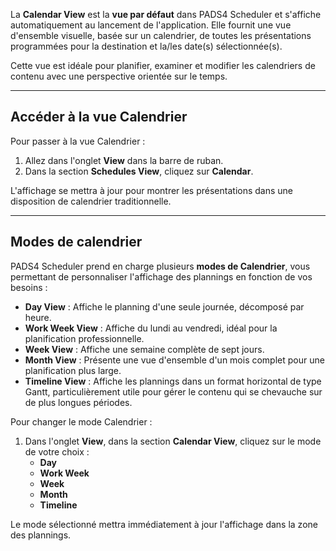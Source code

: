 La **Calendar View** est la **vue par défaut** dans PADS4 Scheduler et s'affiche automatiquement au lancement de l'application. Elle fournit une vue d'ensemble visuelle, basée sur un calendrier, de toutes les présentations programmées pour la destination et la/les date(s) sélectionnée(s).

Cette vue est idéale pour planifier, examiner et modifier les calendriers de contenu avec une perspective orientée sur le temps.

***

## Accéder à la vue Calendrier

Pour passer à la vue Calendrier :

1. Allez dans l'onglet **View** dans la barre de ruban.
2. Dans la section **Schedules View**, cliquez sur **Calendar**.

L'affichage se mettra à jour pour montrer les présentations dans une disposition de calendrier traditionnelle.

***

## Modes de calendrier

PADS4 Scheduler prend en charge plusieurs **modes de Calendrier**, vous permettant de personnaliser l'affichage des plannings en fonction de vos besoins :

* **Day View** : Affiche le planning d'une seule journée, décomposé par heure.
* **Work Week View** : Affiche du lundi au vendredi, idéal pour la planification professionnelle.
* **Week View** : Affiche une semaine complète de sept jours.
* **Month View** : Présente une vue d'ensemble d'un mois complet pour une planification plus large.
* **Timeline View** : Affiche les plannings dans un format horizontal de type Gantt, particulièrement utile pour gérer le contenu qui se chevauche sur de plus longues périodes.

Pour changer le mode Calendrier :

1. Dans l'onglet **View**, dans la section **Calendar View**, cliquez sur le mode de votre choix :
   * **Day**
   * **Work Week**
   * **Week**
   * **Month**
   * **Timeline**

Le mode sélectionné mettra immédiatement à jour l'affichage dans la zone des plannings.
